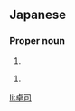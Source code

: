 ==Japanese==
{{ja-kanjitab|たく|し|yomi=o}}
{{ja-kanjitab|たく|じ|yomi=o}}

===Proper noun===
{{ja-pos|proper|たくし}}

# {{given name|male|lang=ja|sort=たくし}}

{{ja-pos|proper|たくじ}}

# {{given name|male|lang=ja|sort=たくじ}}

[[li:卓司]]